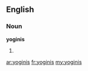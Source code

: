 ==English==

===Noun===
'''yoginis'''

# {{plural of|[[yogini]]}}

[[ar:yoginis]]
[[fr:yoginis]]
[[my:yoginis]]